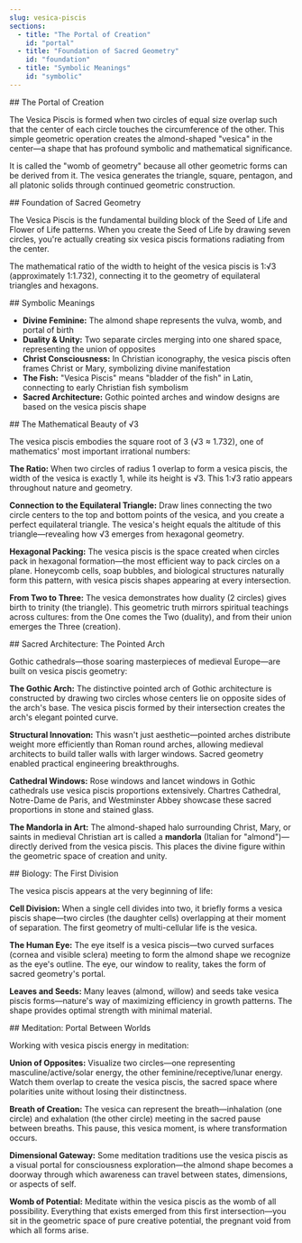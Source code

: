 ```yaml
---
slug: vesica-piscis
sections:
  - title: "The Portal of Creation"
    id: "portal"
  - title: "Foundation of Sacred Geometry"
    id: "foundation"
  - title: "Symbolic Meanings"
    id: "symbolic"
---
```


<Section>
## The Portal of Creation

The Vesica Piscis is formed when two circles of equal size overlap such that the center of each circle touches the circumference of the other. This simple geometric operation creates the almond-shaped "vesica" in the center—a shape that has profound symbolic and mathematical significance.

It is called the "womb of geometry" because all other geometric forms can be derived from it. The vesica generates the triangle, square, pentagon, and all platonic solids through continued geometric construction.
</Section>

<Section>
## Foundation of Sacred Geometry

The Vesica Piscis is the fundamental building block of the Seed of Life and Flower of Life patterns. When you create the Seed of Life by drawing seven circles, you're actually creating six vesica piscis formations radiating from the center.

The mathematical ratio of the width to height of the vesica piscis is 1:√3 (approximately 1:1.732), connecting it to the geometry of equilateral triangles and hexagons.
</Section>

<Section>
## Symbolic Meanings

- **Divine Feminine:** The almond shape represents the vulva, womb, and portal of birth
- **Duality & Unity:** Two separate circles merging into one shared space, representing the union of opposites
- **Christ Consciousness:** In Christian iconography, the vesica piscis often frames Christ or Mary, symbolizing divine manifestation
- **The Fish:** "Vesica Piscis" means "bladder of the fish" in Latin, connecting to early Christian fish symbolism
- **Sacred Architecture:** Gothic pointed arches and window designs are based on the vesica piscis shape
</Section>

<Section>
## The Mathematical Beauty of √3

The vesica piscis embodies the square root of 3 (√3 ≈ 1.732), one of mathematics' most important irrational numbers:

**The Ratio:**
When two circles of radius 1 overlap to form a vesica piscis, the width of the vesica is exactly 1, while its height is √3. This 1:√3 ratio appears throughout nature and geometry.

**Connection to the Equilateral Triangle:**
Draw lines connecting the two circle centers to the top and bottom points of the vesica, and you create a perfect equilateral triangle. The vesica's height equals the altitude of this triangle—revealing how √3 emerges from hexagonal geometry.

**Hexagonal Packing:**
The vesica piscis is the space created when circles pack in hexagonal formation—the most efficient way to pack circles on a plane. Honeycomb cells, soap bubbles, and biological structures naturally form this pattern, with vesica piscis shapes appearing at every intersection.

**From Two to Three:**
The vesica demonstrates how duality (2 circles) gives birth to trinity (the triangle). This geometric truth mirrors spiritual teachings across cultures: from the One comes the Two (duality), and from their union emerges the Three (creation).
</Section>

<Section>
## Sacred Architecture: The Pointed Arch

Gothic cathedrals—those soaring masterpieces of medieval Europe—are built on vesica piscis geometry:

**The Gothic Arch:**
The distinctive pointed arch of Gothic architecture is constructed by drawing two circles whose centers lie on opposite sides of the arch's base. The vesica piscis formed by their intersection creates the arch's elegant pointed curve.

**Structural Innovation:**
This wasn't just aesthetic—pointed arches distribute weight more efficiently than Roman round arches, allowing medieval architects to build taller walls with larger windows. Sacred geometry enabled practical engineering breakthroughs.

**Cathedral Windows:**
Rose windows and lancet windows in Gothic cathedrals use vesica piscis proportions extensively. Chartres Cathedral, Notre-Dame de Paris, and Westminster Abbey showcase these sacred proportions in stone and stained glass.

**The Mandorla in Art:**
The almond-shaped halo surrounding Christ, Mary, or saints in medieval Christian art is called a **mandorla** (Italian for "almond")—directly derived from the vesica piscis. This places the divine figure within the geometric space of creation and unity.
</Section>

<Section>
## Biology: The First Division

The vesica piscis appears at the very beginning of life:

**Cell Division:**
When a single cell divides into two, it briefly forms a vesica piscis shape—two circles (the daughter cells) overlapping at their moment of separation. The first geometry of multi-cellular life is the vesica.

**The Human Eye:**
The eye itself is a vesica piscis—two curved surfaces (cornea and visible sclera) meeting to form the almond shape we recognize as the eye's outline. The eye, our window to reality, takes the form of sacred geometry's portal.

**Leaves and Seeds:**
Many leaves (almond, willow) and seeds take vesica piscis forms—nature's way of maximizing efficiency in growth patterns. The shape provides optimal strength with minimal material.
</Section>

<Section>
## Meditation: Portal Between Worlds

Working with vesica piscis energy in meditation:

**Union of Opposites:**
Visualize two circles—one representing masculine/active/solar energy, the other feminine/receptive/lunar energy. Watch them overlap to create the vesica piscis, the sacred space where polarities unite without losing their distinctness.

**Breath of Creation:**
The vesica can represent the breath—inhalation (one circle) and exhalation (the other circle) meeting in the sacred pause between breaths. This pause, this vesica moment, is where transformation occurs.

**Dimensional Gateway:**
Some meditation traditions use the vesica piscis as a visual portal for consciousness exploration—the almond shape becomes a doorway through which awareness can travel between states, dimensions, or aspects of self.

**Womb of Potential:**
Meditate within the vesica piscis as the womb of all possibility. Everything that exists emerged from this first intersection—you sit in the geometric space of pure creative potential, the pregnant void from which all forms arise.
</Section>

<RelatedGeometries slug="vesica-piscis" />
